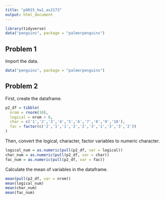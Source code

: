 ```yaml
---
title: "p8015_hw1_ax2173"
output: html_document
---
```


```r
library(tidyverse)
data("penguins", package = "palmerpenguins")
```

## Problem 1

Import the data.

```r
data("penguins", package = "palmerpenguins")
```



## Problem 2

First, create the dataframe.

```r
p2_df = tibble(
  nrom = rnorm(10),
  logical = nrom > 0,
  char = c('1','2','3','4','5','6','7','8','9','10'),
  fac = factor(c('2','1','1','2','2','3','1','3','3','2'))
)
```

Then, convert the logical, character, factor variables to numeric character.

```r
logical_num = as.numeric(pull(p2_df, var = logical))
char_num = as.numeric(pull(p2_df, var = char))
fac_num = as.numeric(pull(p2_df, var = fac))
```

Calculate the mean of variables in the dataframe.

```r
mean(pull(p2_df, var = nrom))
mean(logical_num)
mean(char_num)
mean(fac_num)
```


